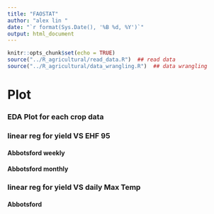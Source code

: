 ```yaml
---
title: "FAOSTAT"
author: "alex lin "
date: "`r format(Sys.Date(), '%B %d, %Y')`"
output: html_document
---
```

<script>
function toggleCollapsible(section) {
  var content = section.nextElementSibling;
  if (content.style.display === "none") {
    content.style.display = "block";
  } else {
    content.style.display = "none";
  }
}
</script>


```r
knitr::opts_chunk$set(echo = TRUE)
source("../R_agricultural/read_data.R")  ## read data
source("../R_agricultural/data_wrangling.R")  ## data wrangling
```
<h1 onclick="toggleCollapsible(this);">
<!--TEXT SHOWS: -->
<b>Plot</b>
</h1>
<div style="display:none;">  

</div>
<h3 onclick="toggleCollapsible(this);">
<!--TEXT SHOWS: -->
<b>EDA Plot for each crop data</b>
</h3>
<div style="display:none;">  
```r

plot_fao_data(data_fao)
```



```r
weekly_data_x <- aggregate_data_week(data_x)
monthly_data_x <- aggregate_data_month(data_x)

```
</div>

<h3 onclick="toggleCollapsible(this);">
<!--TEXT SHOWS: -->
<b>linear reg for yield VS EHF 95</b>
</h3>
<div style="display:none;">  
</div>

<h4 onclick="toggleCollapsible(this);">
<!--TEXT SHOWS: -->
<b>Abbotsford weekly</b>
</h4>
<div style="display:none;">  
```r
# Example usage:
results <- perform_linear_regression_weekly(weekly_data_x, data_fao,"Abbotsford", "week_Mean_EHF_95")

unique_crops <- unique(data_fao$Item)
#Print results for each crop
for (crop in unique_crops) {
  print(paste("Results for crop:", crop))
  print(results[[crop]]$summary)
  if (!is.null(results[[crop]]$plot)) {
    print(results[[crop]]$plot)
  }
}

```


</div>

<h4 onclick="toggleCollapsible(this);">
<!--TEXT SHOWS: -->
<b>Abbotsford monthly</b>
</h4>
<div style="display:none;">  
```r
# Example usage:
results <- perform_linear_regression_monthly(monthly_data_x, data_fao,"Abbotsford", "maxmon_EHF_95")

unique_crops <- unique(data_fao$Item)
#Print results for each crop
for (crop in unique_crops) {
  print(paste("Results for crop:", crop))
  print(results[[crop]]$summary)
  if (!is.null(results[[crop]]$plot)) {
    print(results[[crop]]$plot)
  }
}

```


</div>
<h3 onclick="toggleCollapsible(this);">
<!--TEXT SHOWS: -->
<b>linear reg for yield VS daily Max Temp</b>
</h3>
<div style="display:none;">  
</div>

<h4 onclick="toggleCollapsible(this);">
<!--TEXT SHOWS: -->
<b>Abbotsford</b>
</h4>
<div style="display:none;">  
```r
# Example usage:
results <- perform_linear_regression_weekly(weekly_data_x, data_fao,"Abbotsford", "week_Mean_Temperature")

unique_crops <- unique(data_fao$Item)
#Print results for each crop
for (crop in unique_crops) {
  print(paste("Results for crop:", crop))
  print(results[[crop]]$summary)
  if (!is.null(results[[crop]]$plot)) {
    print(results[[crop]]$plot)
  }
}

```




```r
# Summarize the data by Crop_Type to get the year range
crop_year<- data_statcan_crop %>%
  group_by(Crop_Type) %>%
  summarize(Start_Year = min(REF_DATE), End_Year = max(REF_DATE))
crop_year

```





```r
# Summarize production by year and crop type
# Plot the data
ggplot(data_statcan_crop, aes(x = REF_DATE, y = Production, color = Crop_Type)) +
  geom_line() +
  geom_point() +
  labs(title = "Production of Crops over Time",
       x = "Year",
       y = "Production",
       color = "Crop Type") +
  theme_minimal() +
  facet_wrap(~GEO)
```






```r

# Summarize the data by Crop_Type to get the year range
fruit_year<- data_statcan_fruit %>%
  group_by(Crop_Type) %>%
  summarize(Start_Year = min(REF_DATE), End_Year = max(REF_DATE))

#order by Start_Year
fruit_year <- fruit_year[order(fruit_year$Start_Year),]
fruit_year
```




```r
# Summarize production by year and crop type
# Plot the data
ggplot(data_statcan_fruit, aes(x = REF_DATE, y = Production, color = Crop_Type)) +
  geom_line() +
  geom_point() +
  labs(title = "Production of Crops over Time",
       x = "Year",
       y = "Production",
       color = "Crop Type") +
  theme_minimal() 

data_statcan_fruit_zoomed <- data_statcan_fruit %>%
  filter(Production <= 50000)

# Plot the data
ggplot(data_statcan_fruit_zoomed, aes(x = REF_DATE, y = Production, color = Crop_Type)) +
  geom_line() +
  geom_point() +
  labs(title = "Production of Crops over Time",
       x = "Year",
       y = "Production",
       color = "Crop Type") +
  theme_minimal() 
```



```r
# Summarize production by year and crop type
# Plot the data

#filter REF_DATE to 2011-2019
data_statcan_fruit_com <- data_statcan_fruit %>%
  filter(REF_DATE >= "2011" & REF_DATE <= "2019")

ggplot(data_statcan_fruit_com, aes(x = REF_DATE, y = Production, color  = interaction(Estimates, Crop_Type))) +
  geom_line() +
  geom_point() +
  labs(title = "Production of Crops over Time",
       x = "Year",
       y = "Production",
       color = "Crop Type") +
  theme_minimal() 

#filter Production less than 15000
data_statcan_fruit_less <- data_statcan_fruit_com %>%
  filter(Production <= 15000)

#for loop of Crop_Type to plot
for (i in unique(data_statcan_fruit_less$Crop_Type)){
  p <- ggplot(data_statcan_fruit_less %>% filter(Crop_Type == i), aes(x = REF_DATE, y = Production, color  = (Estimates))) +
    geom_line() +
    geom_point() +
    labs(title = paste("Production of Crops over Time for", i),
         x = "Year",
         y = "Production",
         color = "Crop Type") +
    theme_minimal() 
  print(p)
}



#filter Production less than 15000
data_statcan_fruit_more <- data_statcan_fruit_com %>%
  filter(Production > 10000)
ggplot(data_statcan_fruit_more , aes(x = REF_DATE, y = Production,  color  = interaction(Estimates, Crop_Type))) +
    geom_line() +
    geom_point() +
    labs(title = paste("Production of Crops over Time"),
         x = "Year",
         y = "Production",
         color = "Crop Type") +
    theme_minimal() 

```




